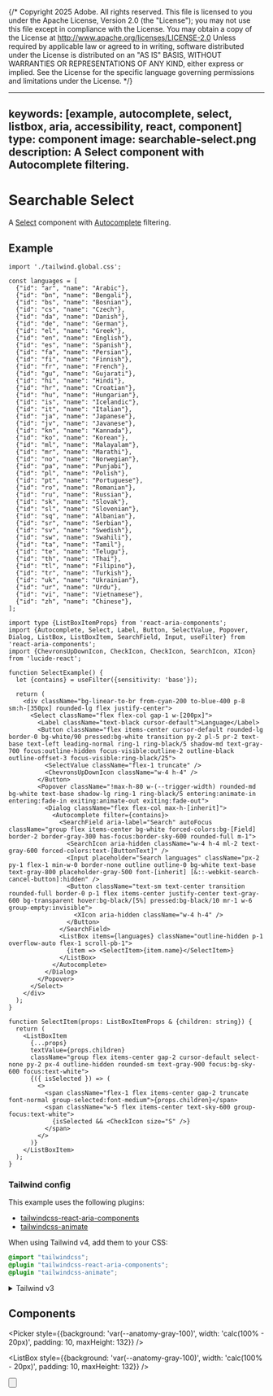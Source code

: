 {/* Copyright 2025 Adobe. All rights reserved.
This file is licensed to you under the Apache License, Version 2.0 (the "License");
you may not use this file except in compliance with the License. You may obtain a copy
of the License at http://www.apache.org/licenses/LICENSE-2.0
Unless required by applicable law or agreed to in writing, software distributed under
the License is distributed on an "AS IS" BASIS, WITHOUT WARRANTIES OR REPRESENTATIONS
OF ANY KIND, either express or implied. See the License for the specific language
governing permissions and limitations under the License. */}



---
keywords: [example, autocomplete, select, listbox, aria, accessibility, react, component]
type: component
image: searchable-select.png
description: A Select component with Autocomplete filtering.
---

# Searchable Select

A [Select](../Select.html) component with [Autocomplete](../Autocomplete.html) filtering.

## Example

```tsx import
import './tailwind.global.css';

const languages = [
  {"id": "ar", "name": "Arabic"},
  {"id": "bn", "name": "Bengali"},
  {"id": "bs", "name": "Bosnian"},
  {"id": "cs", "name": "Czech"},
  {"id": "da", "name": "Danish"},
  {"id": "de", "name": "German"},
  {"id": "el", "name": "Greek"},
  {"id": "en", "name": "English"},
  {"id": "es", "name": "Spanish"},
  {"id": "fa", "name": "Persian"},
  {"id": "fi", "name": "Finnish"},
  {"id": "fr", "name": "French"},
  {"id": "gu", "name": "Gujarati"},
  {"id": "hi", "name": "Hindi"},
  {"id": "hr", "name": "Croatian"},
  {"id": "hu", "name": "Hungarian"},
  {"id": "is", "name": "Icelandic"},
  {"id": "it", "name": "Italian"},
  {"id": "ja", "name": "Japanese"},
  {"id": "jv", "name": "Javanese"},
  {"id": "kn", "name": "Kannada"},
  {"id": "ko", "name": "Korean"},
  {"id": "ml", "name": "Malayalam"},
  {"id": "mr", "name": "Marathi"},
  {"id": "no", "name": "Norwegian"},
  {"id": "pa", "name": "Punjabi"},
  {"id": "pl", "name": "Polish"},
  {"id": "pt", "name": "Portuguese"},
  {"id": "ro", "name": "Romanian"},
  {"id": "ru", "name": "Russian"},
  {"id": "sk", "name": "Slovak"},
  {"id": "sl", "name": "Slovenian"},
  {"id": "sq", "name": "Albanian"},
  {"id": "sr", "name": "Serbian"},
  {"id": "sv", "name": "Swedish"},
  {"id": "sw", "name": "Swahili"},
  {"id": "ta", "name": "Tamil"},
  {"id": "te", "name": "Telugu"},
  {"id": "th", "name": "Thai"},
  {"id": "tl", "name": "Filipino"},
  {"id": "tr", "name": "Turkish"},
  {"id": "uk", "name": "Ukrainian"},
  {"id": "ur", "name": "Urdu"},
  {"id": "vi", "name": "Vietnamese"},
  {"id": "zh", "name": "Chinese"},
];
```

```tsx example standalone
import type {ListBoxItemProps} from 'react-aria-components';
import {Autocomplete, Select, Label, Button, SelectValue, Popover, Dialog, ListBox, ListBoxItem, SearchField, Input, useFilter} from 'react-aria-components';
import {ChevronsUpDownIcon, CheckIcon, CheckIcon, SearchIcon, XIcon} from 'lucide-react';

function SelectExample() {
  let {contains} = useFilter({sensitivity: 'base'});

  return (
    <div className="bg-linear-to-br from-cyan-200 to-blue-400 p-8 sm:h-[350px] rounded-lg flex justify-center">
      <Select className="flex flex-col gap-1 w-[200px]">
        <Label className="text-black cursor-default">Language</Label>
        <Button className="flex items-center cursor-default rounded-lg border-0 bg-white/90 pressed:bg-white transition py-2 pl-5 pr-2 text-base text-left leading-normal ring-1 ring-black/5 shadow-md text-gray-700 focus:outline-hidden focus-visible:outline-2 outline-black outline-offset-3 focus-visible:ring-black/25">
          <SelectValue className="flex-1 truncate" />
          <ChevronsUpDownIcon className="w-4 h-4" />
        </Button>
        <Popover className="!max-h-80 w-(--trigger-width) rounded-md bg-white text-base shadow-lg ring-1 ring-black/5 entering:animate-in entering:fade-in exiting:animate-out exiting:fade-out">
          <Dialog className="flex flex-col max-h-[inherit]">
            <Autocomplete filter={contains}>
              <SearchField aria-label="Search" autoFocus className="group flex items-center bg-white forced-colors:bg-[Field] border-2 border-gray-300 has-focus:border-sky-600 rounded-full m-1">
                <SearchIcon aria-hidden className="w-4 h-4 ml-2 text-gray-600 forced-colors:text-[ButtonText]" />
                <Input placeholder="Search languages" className="px-2 py-1 flex-1 min-w-0 border-none outline outline-0 bg-white text-base text-gray-800 placeholder-gray-500 font-[inherit] [&::-webkit-search-cancel-button]:hidden" />
                <Button className="text-sm text-center transition rounded-full border-0 p-1 flex items-center justify-center text-gray-600 bg-transparent hover:bg-black/[5%] pressed:bg-black/10 mr-1 w-6 group-empty:invisible">
                  <XIcon aria-hidden className="w-4 h-4" />
                </Button>
              </SearchField>
              <ListBox items={languages} className="outline-hidden p-1 overflow-auto flex-1 scroll-pb-1">
                {item => <SelectItem>{item.name}</SelectItem>}
              </ListBox>
            </Autocomplete>
          </Dialog>
        </Popover>
      </Select>
    </div>
  );
}

function SelectItem(props: ListBoxItemProps & {children: string}) {
  return (
    <ListBoxItem
      {...props}
      textValue={props.children}
      className="group flex items-center gap-2 cursor-default select-none py-2 px-4 outline-hidden rounded-sm text-gray-900 focus:bg-sky-600 focus:text-white">
      {({ isSelected }) => (
        <>
          <span className="flex-1 flex items-center gap-2 truncate font-normal group-selected:font-medium">{props.children}</span>
          <span className="w-5 flex items-center text-sky-600 group-focus:text-white">
            {isSelected && <CheckIcon size="S" />}
          </span>
        </>
      )}
    </ListBoxItem>
  );
}
```

### Tailwind config

This example uses the following plugins:

* [tailwindcss-react-aria-components](../styling.html#plugin)
* [tailwindcss-animate](https://github.com/jamiebuilds/tailwindcss-animate)

When using Tailwind v4, add them to your CSS:

```css render=false
@import "tailwindcss";
@plugin "tailwindcss-react-aria-components";
@plugin "tailwindcss-animate";
```

<details>

<summary style={{fontWeight: 'bold'}}><ChevronRight size="S" /> Tailwind v3</summary>

When using Tailwind v3, add the plugins to your `tailwind.config.js` instead:

```tsx
module.exports = {
  // ...
  plugins: [
    require('tailwindcss-react-aria-components'),
    require('tailwindcss-animate')
  ]
};
```

**Note**: When using Tailwind v3, install `tailwindcss-react-aria-components` version 1.x instead of 2.x.

</details>

## Components

<section className={styles.cardGroup} data-size="small">

<ExampleCard
  url="../Select.html"
  title="Select"
  description="A select displays a collapsible list of options, and allows a user to select one of them.">
  <Picker style={{background: 'var(--anatomy-gray-100)', width: 'calc(100% - 20px)', padding: 10, maxHeight: 132}} />
</ExampleCard>

<ExampleCard
  url="../ListBox.html"
  title="ListBox"
  description="A listbox allows a user to select one or more options from a list.">
  <ListBox style={{background: 'var(--anatomy-gray-100)', width: 'calc(100% - 20px)', padding: 10, maxHeight: 132}} />
</ExampleCard>

<ExampleCard
  url="../Popover.html"
  title="Popover"
  description="A popover displays content in context with a trigger element.">
  <Popover />
</ExampleCard>

<ExampleCard
  url="../Button.html"
  title="Button"
  description="A button allows a user to perform an action.">
  <Button />
</ExampleCard>

<ExampleCard
  url="../SearchField.html"
  title="SearchField"
  description="A search field allows a user to enter and clear a search query.">
  <SearchField />
</ExampleCard>

</section>
